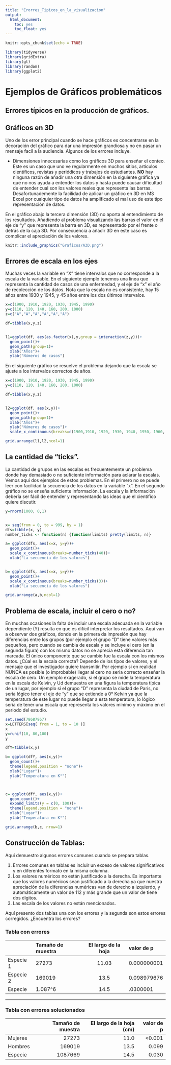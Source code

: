 ```yaml
---
title: "Erorres_Tipicos_en_la_visualizacion"
output: 
  html_document:
    toc: yes
    toc_float: yes
---
```


```r
knitr::opts_chunk$set(echo = TRUE)
```


```r
library(tidyverse)
library(gridExtra)
library(gt)
library(random)
library(ggplot2)
```

# Ejemplos de Gráficos problemáticos


## Errores típicos en la producción de gráficos. 

## Gráficos en 3D

Uno de los error principal cuando se hace gráficos es concentrarse en la decoración del gráfico para dar una impresión grandiosa y no en pasar un mensaje facil a la audiencia. Algunos de los errores incluye.  

 * Dimensiones innecesarias como los gráficos 3D para enseñar el conteo.  Este es un caso que uno ve regularmente en muchos sitios, artículos científicos, revistas y periódicos y trabajos de estudiantes.  **NO** hay ninguna razón de añadir una otra dimensión en la siguiente gráfica ya que no nos ayuda a entender los datos y hasta puede causar dificultad de entender cual son los valores reales que representa las barras.  Desafortunademente la facilidad de aplicar un gráfico en 3D en MS Excel por cualquier tipo de datos ha amplificado el mal uso de este tipo representación de datos.   
 
 En el gráfico abajo la tercera dimensión (3D) no aporta al entendimiento de los resultados.  Añadiendo al problema visualizando las barras el valor en el eje de "y" que representa la barra en 3D, es representado por el frente o detrás de la caja 3D.  Por consecuencia a añadir 3D en este caso es complicar el apreciación de los valores.  

 
```r
knitr::include_graphics("Graficos/A3D.png")
```
 
 


## Errores de escala en los ejes

Muchas veces la variable en "X" tiene intervalos que no corresponde a la escala de la variable. En el siguiente ejemplo tenemos una linea que representa la cantidad de casos de una enfermedad, y el eje de "x" el año de recolección de los datos.  Nota que la escala no es consistente, hay 15 años entre 1930 y 1945, y 45 años entre los dos últimos intervalos. 


```r

x=c(1900, 1910, 1920, 1930, 1945, 1990)
y=c(110, 120, 140, 160, 200, 1000)
z=c("A","A","A","A","A","A")

df=tibble(x,y,z)


l1=ggplot(df, aes(as.factor(x),y,group = interaction(z,y)))+
  geom_point()+
  geom_path(group=1)+
  xlab("Años")+
  ylab("Números de casos")

```

En el siguiente gráfico se resuelve el problema dejando que la escala se ajuste a los intervalos correctos de años.  


```r

x=c(1900, 1910, 1920, 1930, 1945, 1990)
y=c(110, 120, 140, 160, 200, 1000)

df=tibble(x,y,z)


l2=ggplot(df, aes(x,y))+
  geom_point()+
  geom_path(group=1)+
  xlab("Años")+
  ylab("Números de casos")+
  scale_x_continuous(breaks=c(1900,1910, 1920, 1930, 1940, 1950, 1960, 1970, 1980,1990))

grid.arrange(l1,l2,ncol=1)
```

##  La cantidad de "ticks".

La cantidad de grupos en las escalas es frecuentemente un problema donde hay demasiado o no suficiente información para aclarar la escalas.  Vemos aquí dos ejemplos de estos problemas. En el primero no se puede leer con facilidad la secuencia de los datos en la variable "x". En el segundo gráfico no se enseña suficiente información. La escala y la información debería ser fácil de entender y representando las ideas que el científico quiere discutir. 


```r

y=rnorm(1000, 0,1)


x= seq(from = 0, to = 999, by = 1)
dfs=tibble(x, y)
number_ticks <- function(n) {function(limits) pretty(limits, n)}

a= ggplot(dfs, aes(x=x, y=y))+
  geom_point()+
  scale_x_continuous(breaks=number_ticks(40))+
  xlab("La secuencia de los valores")


b= ggplot(dfs, aes(x=x, y=y))+
  geom_point()+
  scale_x_continuous(breaks=number_ticks(3))+
  xlab("La secuencia de los valores")
```

```r
grid.arrange(a,b,ncol=1)
```


## Problema de escala, incluir el cero o no?


En muchas ocasiones la falta de incluir una escala adecuada en la variable dependiente (Y) resulta en que es difícil interpretar los resultados.  Aquí van a observar dos gráficos, donde en la primera da impresión que hay diferencias entre los grupos (por ejemplo el grupo "D" tiene valores más pequeños, pero cuando se cambia de escala y se incluye el cero (en la segunda figura) con los mismo datos no se aprecia esta diferencia tan marcada. El único componente que se cambio fue la escala con los mismos datos. ¿Cúal es la escala correcta? Depende de los tipos de valores, y el mensaje que el investigador quiere transmitir. Por ejemplo si en realidad NUNCA es posible (o improbable) llegar al cero no seria correcto enseñar la escala de cero. Un ejemplo exagerado, si el grupo se mide la temperatura en la escala de Kelvin, y Ud demuestra en una figura la temperatura típica de un lugar, por ejemplo si el grupo "D" representa la ciudad de Paris, no seria lógico tener el eje de "y" que se extiende a 0° Kelvin ya que la temperatura de este lugar no puede llegar a esta temperatura, lo lógico seria de tener una escala que representa los valores mínimo y máximo en el periodo del estudio.        



```r
set.seed(78687957)
x=LETTERS[seq( from = 1, to = 10 )]
x
y=runif(10, 80,100)
y

dfY=tibble(x,y)

b= ggplot(dfY, aes(x,y))+
  geom_count()+
  theme(legend.position = "none")+
  xlab("Lugar")+
  ylab("Temperatura en K°")



c= ggplot(dfY, aes(x,y))+
  geom_count()+
  expand_limits(y = c(0, 100))+
  theme(legend.position = "none")+
  xlab("Lugar")+
  ylab("Temperatura en K°")
```

```r

grid.arrange(b,c, nrow=1)
```


## Construcción de Tablas:

Aquí demuestro algunos errores comunes cuando se prepara tablas.  

  1. Errores comunes en tablas es incluir un exceso de valores significativos y en diferentes formato en la misma columna.
  2. Los valores numéricos no están justificado a la derecha. Es importante que los valores numéricos sean justificado a la derecha ya que nuestra apreciación de la diferencias numéricas van de derecho a izquierdo, y automáticamente un valor de 112 y más grande que un valor de tiene dos dígitos.    
  3. Las escala de los valores no están mencionados.
  
  Aquí presento dos tablas una con los errores y la segunda son estos errores corregidos. ¿Encuentra los errores?  
  
  
### Tabla con errores 
  
|         | Tamaño de muestra | El largo de la hoja | valor de p  |
|---------|:-------|:--------:|:-------------|
| Especie 1 | 27273 |  11.03  | 0.000000001 |
| Especie 2 | 169019 | 13.5  | 0.098979676 |
| Especie  | 1.087^6 | 14.5  | .0300001 |

***

### Tabla con errores solucionados

|         | Tamaño de muestra | El largo de la hoja (cm) | valor de p  |
|:---------|-------:|--------:|-------------:|
| Mujeres | 27273 | 11.0  | <0.001 |
| Hombres | 169019 | 13.5 | 0.099 |
| Especie  | 1087669 | 14.5  | 0.030 |